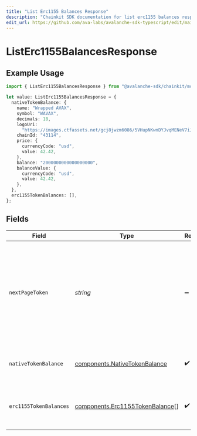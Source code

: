 ```yaml
---
title: "List Erc1155 Balances Response"
description: "Chainkit SDK documentation for list erc1155 balances response"
edit_url: https://github.com/ava-labs/avalanche-sdk-typescript/edit/main/chainkit/docs/models/components/listerc1155balancesresponse.md
---
```


# ListErc1155BalancesResponse

## Example Usage

```typescript
import { ListErc1155BalancesResponse } from "@avalanche-sdk/chainkit/models/components";

let value: ListErc1155BalancesResponse = {
  nativeTokenBalance: {
    name: "Wrapped AVAX",
    symbol: "WAVAX",
    decimals: 18,
    logoUri:
      "https://images.ctfassets.net/gcj8jwzm6086/5VHupNKwnDYJvqMENeV7iJ/fdd6326b7a82c8388e4ee9d4be7062d4/avalanche-avax-logo.svg",
    chainId: "43114",
    price: {
      currencyCode: "usd",
      value: 42.42,
    },
    balance: "2000000000000000000",
    balanceValue: {
      currencyCode: "usd",
      value: 42.42,
    },
  },
  erc1155TokenBalances: [],
};
```

## Fields

| Field                                                                                                                                  | Type                                                                                                                                   | Required                                                                                                                               | Description                                                                                                                            |
| -------------------------------------------------------------------------------------------------------------------------------------- | -------------------------------------------------------------------------------------------------------------------------------------- | -------------------------------------------------------------------------------------------------------------------------------------- | -------------------------------------------------------------------------------------------------------------------------------------- |
| `nextPageToken`                                                                                                                        | *string*                                                                                                                               | :heavy_minus_sign:                                                                                                                     | A token, which can be sent as `pageToken` to retrieve the next page. If this field is omitted or empty, there are no subsequent pages. |
| `nativeTokenBalance`                                                                                                                   | [components.NativeTokenBalance](https://github.com/ava-labs/avalanche-sdk-typescript/blob/main/chainkit/models/components/nativetokenbalance.md)                                                         | :heavy_check_mark:                                                                                                                     | The native token balance for the address.                                                                                              |
| `erc1155TokenBalances`                                                                                                                 | [components.Erc1155TokenBalance](https://github.com/ava-labs/avalanche-sdk-typescript/blob/main/chainkit/models/components/erc1155tokenbalance.md)[]                                                     | :heavy_check_mark:                                                                                                                     | The list of ERC-1155 token balances for the address.                                                                                   |